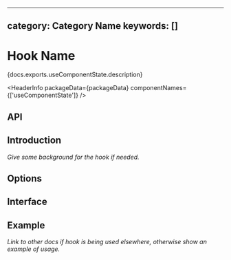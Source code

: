 <!-- Copyright 2020 Adobe. All rights reserved.
This file is licensed to you under the Apache License, Version 2.0 (the "License");
you may not use this file except in compliance with the License. You may obtain a copy
of the License at http://www.apache.org/licenses/LICENSE-2.0
Unless required by applicable law or agreed to in writing, software distributed under
the License is distributed on an "AS IS" BASIS, WITHOUT WARRANTIES OR REPRESENTATIONS
OF ANY KIND, either express or implied. See the License for the specific language
governing permissions and limitations under the License. -->



---
category: Category Name
keywords: []
---

# Hook Name

<p>{docs.exports.useComponentState.description}</p>

<HeaderInfo
  packageData={packageData}
  componentNames={['useComponentState']} />

## API

<FunctionAPI function={docs.exports.useComponentState} links={docs.links} />

## Introduction

*Give some background for the hook if needed.*

## Options

<ClassAPI links={docs.links} class={docs.links[docs.exports.useComponentState.parameters[0].value.base.id]} />

## Interface

<ClassAPI links={docs.links} class={docs.links[docs.exports.useComponentState.return.base.id]} />

## Example

*Link to other docs if hook is being used elsewhere, otherwise show an example of usage.*

